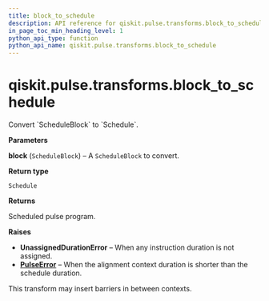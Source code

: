 ```yaml
---
title: block_to_schedule
description: API reference for qiskit.pulse.transforms.block_to_schedule
in_page_toc_min_heading_level: 1
python_api_type: function
python_api_name: qiskit.pulse.transforms.block_to_schedule
---
```


# qiskit.pulse.transforms.block\_to\_schedule

<Function id="qiskit.pulse.transforms.block_to_schedule" github="https://github.com/qiskit/qiskit/tree/stable/0.19/qiskit/pulse/transforms/canonicalization.py" signature="block_to_schedule(block)">
  Convert `ScheduleBlock` to `Schedule`.

  **Parameters**

  **block** (`ScheduleBlock`) – A `ScheduleBlock` to convert.

  **Return type**

  `Schedule`

  **Returns**

  Scheduled pulse program.

  **Raises**

  *   **UnassignedDurationError** – When any instruction duration is not assigned.
  *   [**PulseError**](pulse#qiskit.pulse.PulseError "qiskit.pulse.PulseError") – When the alignment context duration is shorter than the schedule duration.

  <Admonition title="Note" type="note">
    This transform may insert barriers in between contexts.
  </Admonition>
</Function>

